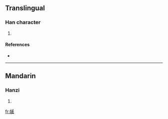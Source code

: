 ==Translingual==

===Han character===
{{Han char|rn=38|rad=女|as=10|sn=13|four=|canj=女廿手一 (VTQM)}}

# {{defn|Han|sort=女10}}

====References====
* {{Han ref|kx=0268.380|dkj=06607|dj=0536.110|hdz=21073.050|uh=5AC5|ud=23237}}

----

==Mandarin==

===Hanzi===
{{cmn-hanzi|pin=[[chā]] ([[cha1]])|wg=ch'a<sup>1</sup>}}

# {{defn|Mandarin|sort=女10}}

[[fr:嫅]]